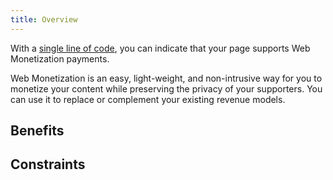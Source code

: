 ```yaml
---
title: Overview
---
```



With a [single line of code](/docs/implement/quick-start-guide), you can indicate that your page supports Web Monetization payments. 

Web Monetization is an easy, light-weight, and non-intrusive way for you to monetize your content while preserving the privacy of your supporters. You can use it to replace or complement your existing revenue models.

## Benefits



## Constraints

